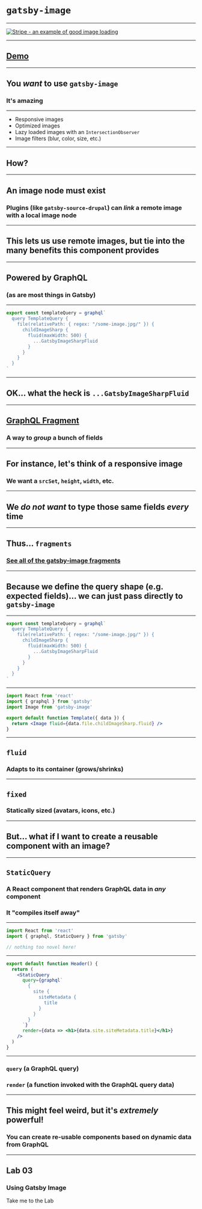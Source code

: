 


# `gatsby-image`

---

<a href="https://stripe.com/environment" rel="noopener noreferer" target="_blank">
  <img alt="Stripe - an example of good image loading" src="assets/stripe.png" style={{ maxHeight: '70vh'}} />
</a>

---

## [Demo](https://using-gatsby-image.gatsbyjs.org/)

---

## You _want_ to use `gatsby-image`

### It's amazing

---

- Responsive images
- Optimized images
- Lazy loaded images with an `IntersectionObserver`
- Image filters (blur, color, size, etc.)

---

## How?

---

## An image node must exist

### Plugins (like `gatsby-source-drupal`) can _link_ a remote image with a local image node

---

## This lets us use remote images, but tie into the many benefits this component provides

---

## Powered by GraphQL

### (as are most things in Gatsby)

---


```jsx
export const templateQuery = graphql`
  query TemplateQuery {
    file(relativePath: { regex: "/some-image.jpg/" }) {
      childImageSharp {
        fluid(maxWidth: 500) {
          ...GatsbyImageSharpFluid
        }
      }
    }
  }
`
```

---

## OK... what the heck is `...GatsbyImageSharpFluid`

---

## [GraphQL Fragment](https://graphql.org/learn/queries/#fragments)

### A way to _group_ a bunch of fields

---

## For instance, let's think of a responsive image

### We want a `srcSet`, `height`, `width`, etc.

---

## We _do not want_ to type those same fields _every_ time

---

## Thus... `fragments`

### [See all of the gatsby-image fragments](https://www.gatsbyjs.org/packages/gatsby-image/#fragments)

---

## Because we define the query shape (e.g. expected fields)... we can just pass directly to `gatsby-image`

---


```jsx
export const templateQuery = graphql`
  query TemplateQuery {
    file(relativePath: { regex: "/some-image.jpg/" }) {
      childImageSharp {
        fluid(maxWidth: 500) {
          ...GatsbyImageSharpFluid
        }
      }
    }
  }
`
```

---


```jsx
import React from 'react'
import { graphql } from 'gatsby'
import Image from 'gatsby-image'

export default function Template({ data }) {
  return <Image fluid={data.file.childImageSharp.fluid} />
}
```

---

## `fluid`

### Adapts to its container (grows/shrinks)

---

## `fixed`

### Statically sized (avatars, icons, etc.)

---

## But... what if I want to create a reusable component with an image?

---

## `StaticQuery`

### A React component that renders GraphQL data in _any_ component

### It "compiles itself away"

---


```jsx
import React from 'react'
import { graphql, StaticQuery } from 'gatsby'

// nothing too novel here!
```

---


```jsx
export default function Header() {
  return (
    <StaticQuery
      query={graphql`
        {
          site {
            siteMetadata {
              title
            }
          }
        }
      `}
      render={data => <h1>{data.site.siteMetadata.title}</h1>}
    />
  )
}
```

---

### `query` (a GraphQL query)

### `render` (a function invoked with the GraphQL query data)

---

## This might feel weird, but it's _extremely_ powerful!

### You can create re-usable components based on dynamic data from GraphQL

---


## Lab 03

### Using Gatsby Image

<Link href="/labs/03-using-gatsby-image/">Take me to the Lab</Link>
